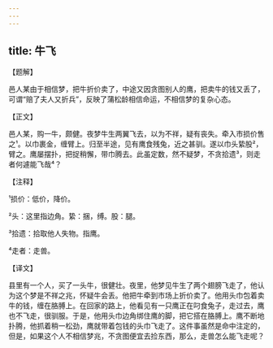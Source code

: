 ```yaml
---
---
---
```

title: 牛飞
---




【题解】


邑人某由于相信梦，把牛折价卖了，中途又因贪图别人的鹰，把卖牛的钱又丢了，可谓“赔了夫人又折兵”，反映了蒲松龄相信命运，不相信梦的复杂心态。


【正文】

邑人某，购一牛，颇健。夜梦牛生两翼飞去，以为不祥，疑有丧失。牵入市损价售之¹。以巾裹金，缠臂上。归至半途，见有鹰食残兔，近之甚驯。遂以巾头絷股²，臂之。鹰屡摆扑，把捉稍懈，带巾腾去。此虽定数，然不疑梦，不贪拾遗³，则走者何遽能飞哉⁴？

【注释】


¹损价：低价，降价。

²头：这里指边角。絷：捆，缚。股：腿。

³拾遗：拾取他人失物。指鹰。

⁴走者：走兽。





【译文】


县里有一个人，买了一头牛，很健壮。夜里，他梦见牛生了两个翅膀飞走了，他认为这个梦是不祥之兆，怀疑牛会丢。他把牛牵到市场上折价卖了。他用头巾包着卖牛的钱，缠在胳膊上。在回家的路上，他看见有一只鹰正在叼食兔子，走过去，鹰也不飞走，很驯服。于是，他用头巾边角绑住鹰的脚，把它搭在胳膊上。鹰不断地扑腾，他抓着稍一松劲，鹰就带着包钱的头巾飞走了。这件事虽然是命中注定的，但是，如果这个人不相信梦兆，不贪图便宜去捡东西，那么，走兽怎么能飞走呢？